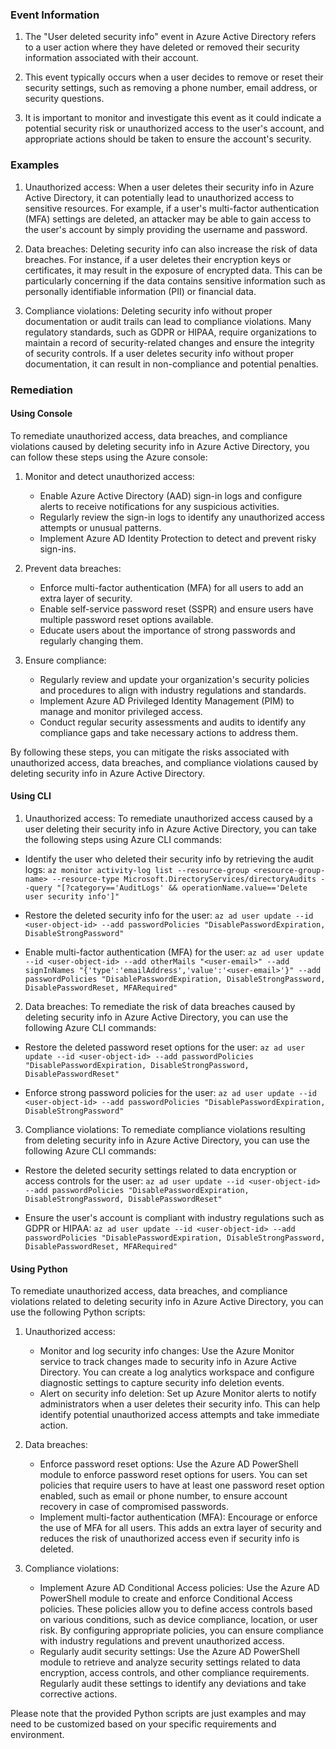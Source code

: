 
### Event Information

1. The "User deleted security info" event in Azure Active Directory refers to a user action where they have deleted or removed their security information associated with their account.

2. This event typically occurs when a user decides to remove or reset their security settings, such as removing a phone number, email address, or security questions.

3. It is important to monitor and investigate this event as it could indicate a potential security risk or unauthorized access to the user's account, and appropriate actions should be taken to ensure the account's security.


### Examples

1. Unauthorized access: When a user deletes their security info in Azure Active Directory, it can potentially lead to unauthorized access to sensitive resources. For example, if a user's multi-factor authentication (MFA) settings are deleted, an attacker may be able to gain access to the user's account by simply providing the username and password.

2. Data breaches: Deleting security info can also increase the risk of data breaches. For instance, if a user deletes their encryption keys or certificates, it may result in the exposure of encrypted data. This can be particularly concerning if the data contains sensitive information such as personally identifiable information (PII) or financial data.

3. Compliance violations: Deleting security info without proper documentation or audit trails can lead to compliance violations. Many regulatory standards, such as GDPR or HIPAA, require organizations to maintain a record of security-related changes and ensure the integrity of security controls. If a user deletes security info without proper documentation, it can result in non-compliance and potential penalties.

### Remediation

#### Using Console

To remediate unauthorized access, data breaches, and compliance violations caused by deleting security info in Azure Active Directory, you can follow these steps using the Azure console:

1. Monitor and detect unauthorized access:
   - Enable Azure Active Directory (AAD) sign-in logs and configure alerts to receive notifications for any suspicious activities.
   - Regularly review the sign-in logs to identify any unauthorized access attempts or unusual patterns.
   - Implement Azure AD Identity Protection to detect and prevent risky sign-ins.

2. Prevent data breaches:
   - Enforce multi-factor authentication (MFA) for all users to add an extra layer of security.
   - Enable self-service password reset (SSPR) and ensure users have multiple password reset options available.
   - Educate users about the importance of strong passwords and regularly changing them.

3. Ensure compliance:
   - Regularly review and update your organization's security policies and procedures to align with industry regulations and standards.
   - Implement Azure AD Privileged Identity Management (PIM) to manage and monitor privileged access.
   - Conduct regular security assessments and audits to identify any compliance gaps and take necessary actions to address them.

By following these steps, you can mitigate the risks associated with unauthorized access, data breaches, and compliance violations caused by deleting security info in Azure Active Directory.

#### Using CLI

1. Unauthorized access: To remediate unauthorized access caused by a user deleting their security info in Azure Active Directory, you can take the following steps using Azure CLI commands:

- Identify the user who deleted their security info by retrieving the audit logs:
  `az monitor activity-log list --resource-group <resource-group-name> --resource-type Microsoft.DirectoryServices/directoryAudits --query "[?category=='AuditLogs' && operationName.value=='Delete user security info']"`

- Restore the deleted security info for the user:
  `az ad user update --id <user-object-id> --add passwordPolicies "DisablePasswordExpiration, DisableStrongPassword"`

- Enable multi-factor authentication (MFA) for the user:
  `az ad user update --id <user-object-id> --add otherMails "<user-email>" --add signInNames "{'type':'emailAddress','value':'<user-email>'}" --add passwordPolicies "DisablePasswordExpiration, DisableStrongPassword, DisablePasswordReset, MFARequired"`

2. Data breaches: To remediate the risk of data breaches caused by deleting security info in Azure Active Directory, you can use the following Azure CLI commands:

- Restore the deleted password reset options for the user:
  `az ad user update --id <user-object-id> --add passwordPolicies "DisablePasswordExpiration, DisableStrongPassword, DisablePasswordReset"`

- Enforce strong password policies for the user:
  `az ad user update --id <user-object-id> --add passwordPolicies "DisablePasswordExpiration, DisableStrongPassword"`

3. Compliance violations: To remediate compliance violations resulting from deleting security info in Azure Active Directory, you can use the following Azure CLI commands:

- Restore the deleted security settings related to data encryption or access controls for the user:
  `az ad user update --id <user-object-id> --add passwordPolicies "DisablePasswordExpiration, DisableStrongPassword, DisablePasswordReset"`

- Ensure the user's account is compliant with industry regulations such as GDPR or HIPAA:
  `az ad user update --id <user-object-id> --add passwordPolicies "DisablePasswordExpiration, DisableStrongPassword, DisablePasswordReset, MFARequired"`

#### Using Python

To remediate unauthorized access, data breaches, and compliance violations related to deleting security info in Azure Active Directory, you can use the following Python scripts:

1. Unauthorized access:
   - Monitor and log security info changes: Use the Azure Monitor service to track changes made to security info in Azure Active Directory. You can create a log analytics workspace and configure diagnostic settings to capture security info deletion events.
   - Alert on security info deletion: Set up Azure Monitor alerts to notify administrators when a user deletes their security info. This can help identify potential unauthorized access attempts and take immediate action.

2. Data breaches:
   - Enforce password reset options: Use the Azure AD PowerShell module to enforce password reset options for users. You can set policies that require users to have at least one password reset option enabled, such as email or phone number, to ensure account recovery in case of compromised passwords.
   - Implement multi-factor authentication (MFA): Encourage or enforce the use of MFA for all users. This adds an extra layer of security and reduces the risk of unauthorized access even if security info is deleted.

3. Compliance violations:
   - Implement Azure AD Conditional Access policies: Use the Azure AD PowerShell module to create and enforce Conditional Access policies. These policies allow you to define access controls based on various conditions, such as device compliance, location, or user risk. By configuring appropriate policies, you can ensure compliance with industry regulations and prevent unauthorized access.
   - Regularly audit security settings: Use the Azure AD PowerShell module to retrieve and analyze security settings related to data encryption, access controls, and other compliance requirements. Regularly audit these settings to identify any deviations and take corrective actions.

Please note that the provided Python scripts are just examples and may need to be customized based on your specific requirements and environment.

